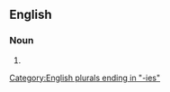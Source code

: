 ==English==

===Noun===
{{head|en|noun form}}

# {{plural of|en|ethereality}}

[[Category:English plurals ending in "-ies"]]